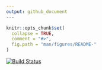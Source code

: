 ```yaml
---
output: github_document
---
```


<!-- README.md is generated from README.Rmd. Please edit that file -->

```r
knitr::opts_chunk$set(
  collapse = TRUE,
  comment = "#>",
  fig.path = "man/figures/README-"
)
```


[![Build Status](https://travis-ci.org/anderslaunerbaek/homemade.svg?branch=master)](https://travis-ci.org/anderslaunerbaek/homemade)

